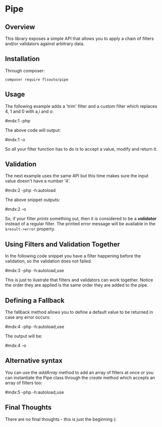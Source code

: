 # Pipe

## Overview

This library exposes a simple API that allows you to apply a chain of filters and/or validators against arbitrary data.

## Installation

Through composer:

```
composer require flsouto/pipe
```

## Usage

The following example adds a 'trim' filter and a custom filter which replaces 4, 1 and 0 with a,i and o:

#mdx:1 -php

The above code will output:

#mdx:1 -o

So all your filter function has to do is to accept a value, modify and return it.

## Validation

The next example uses the same API but this time makes sure the input value doesn't have a number '4'.

#mdx:2 -php -h:autoload

The above snippet outputs:

#mdx:2 -o

So, if your filter *prints* something out, then it is considered to be a ***validator*** instead of a regular filter. The printed error message will be available in the `$result->error` property.

## Using Filters and Validation Together

In the following code snippet you have a filter happening before the validation, so the validation does not failed.

#mdx:3 -php -h:autoload,use

This is just to ilustrate that filters and validators can work together. Notice the order they are applied is the same order they are added to the pipe.

## Defining a Fallback

The fallback method allows you to define a default value to be returned in case any error occurs:

#mdx:4 -php -h:autoload,use

The output will be:

#mdx:4 -o

## Alternative syntax

You can use the *addArray* method to add an array of filters at once or you can instantiate the Pipe class through the *create* method which accepts an array of filters too:

#mdx:5 -php -h:autoload,use

## Final Thoughts

There are no final thoughts - this is just the beginning (:
